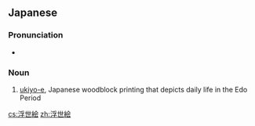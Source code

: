 ==Japanese==
{{ja-kanjitab|浮|世|絵}}

===Pronunciation===
* {{IPA|/u.ki.jo.e/|lang=ja}}

===Noun===
{{ja-noun|うきよえ|hhira=うきよゑ|kyu=浮世繪}}

# [[ukiyo-e]], Japanese woodblock printing that depicts daily life in the Edo Period

[[cs:浮世絵]]
[[zh:浮世絵]]
